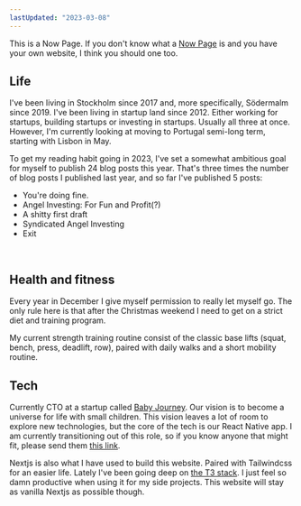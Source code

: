```yaml
---
lastUpdated: "2023-03-08"
---
```


This is a Now Page. If you don't know what a [Now Page](https://nownownow.com/about) is and you have your own website, I think you should one too.

## Life
I've been living in Stockholm since 2017 and, more specifically, Södermalm since 2019. I've been living in startup land since 2012. Either working for startups, building startups or investing in startups. Usually all three at once. However, I'm currently looking at moving to Portugal semi-long term, starting with Lisbon in May.

To get my reading habit going in 2023, I've set a somewhat ambitious goal for myself to publish 24 blog posts this year. That's three times the number of blog posts I published last year, and so far I've published 5 posts:

* <Link href="/blog/youre_doing_fine">You're doing fine</Link>.
* <Link href="/angel_investing_for_fun_and_profit">Angel Investing: For Fun and Profit(?)</Link>
* <Link href="/a_shitty_first_draft">A shitty first draft</Link>
* <Link href="/syndicated_angel_investing">Syndicated Angel Investing</Link>
* <Link href="/exit">Exit</Link>

<br/>

## Health and fitness

Every year in December I give myself permission to really let myself go. The only rule here is that after the Christmas weekend I need to get on a strict diet and training program.

My current strength training routine consist of the classic base lifts (squat, bench, press, deadlift, row), paired with daily walks and a short mobility routine.

## Tech

Currently CTO at a startup called [Baby Journey](https://babyjourney.se/). Our vision is to become a universe for life with small children. This vision leaves a lot of room to explore new technologies, but the core of the tech is our React Native app. I am currently transitioning out of this role, so if you know anyone that might fit, please send them [this link](https://jobb.babyjourney.se/jobs/2215547-chief-technology-officer).

Nextjs is also what I have used to build this website. Paired with Tailwindcss for an easier life. Lately I've been going deep on [the T3 stack](https://create.t3.gg/). I just feel so damn productive when using it for my side projects. This website will stay as vanilla Nextjs as possible though.
